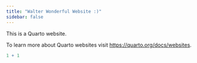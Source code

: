 ```yaml
---
title: "Walter Wonderful Website :)"
sidebar: false
---
```


This is a Quarto website.

To learn more about Quarto websites visit <https://quarto.org/docs/websites>.

```r
1 + 1
```
